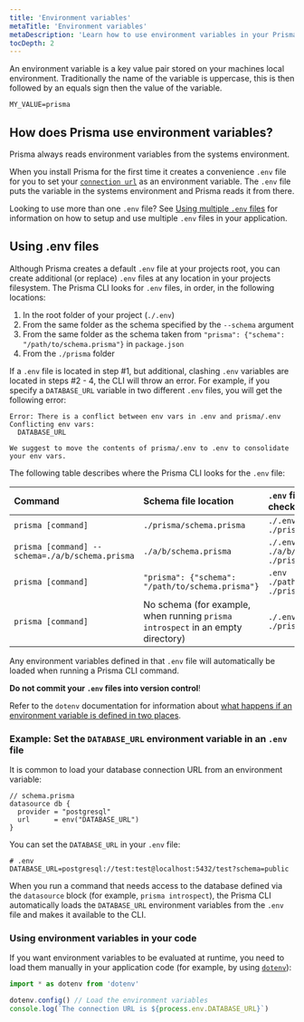 ```yaml
---
title: 'Environment variables'
metaTitle: 'Environment variables'
metaDescription: 'Learn how to use environment variables in your Prisma project'
tocDepth: 2
---
```


<TopBlock>

An environment variable is a key value pair stored on your machines local environment. Traditionally the name of the variable is uppercase, this is then followed by an equals sign then the value of the variable.

```env
MY_VALUE=prisma
```

</TopBlock>

## How does Prisma use environment variables?

Prisma always reads environment variables from the systems environment. 

When you install Prisma for the first time it creates a convenience `.env` file for you to set your [`connection url`](../../reference/database-reference/connection-urls) as an environment variable. The `.env` file puts the variable in the systems environment and Prisma reads it from there.

<Admonition type="info">

Looking to use more than one `.env` file? See [Using multiple `.env` files](./using-multiple-env-files) for information on how to setup and use multiple `.env` files in your application.

</Admonition>

## Using .env files

Although Prisma creates a default `.env` file at your projects root, you can create additional (or replace) `.env` files at any location in your projects filesystem. The Prisma CLI looks for `.env` files, in order, in the following locations:

1. In the root folder of your project (`./.env`)
1. From the same folder as the schema specified by the `--schema` argument
1. From the same folder as the schema taken from `"prisma": {"schema": "/path/to/schema.prisma"}` in `package.json`
1. From the `./prisma` folder

If a `.env` file is located in step #1, but additional, clashing `.env` variables are located in steps #2 - 4, the CLI will throw an error. For example, if you specify a `DATABASE_URL` variable in two different `.env` files, you will get the following error:

```
Error: There is a conflict between env vars in .env and prisma/.env
Conflicting env vars:
  DATABASE_URL

We suggest to move the contents of prisma/.env to .env to consolidate your env vars.
```

The following table describes where the Prisma CLI looks for the `.env` file:

| **Command**                                     | **Schema file location**                                                        | **`.env` file locations checked, in order**               |
| :---------------------------------------------- | :------------------------------------------------------------------------------ | :-------------------------------------------------------- |
| `prisma [command]`                              | `./prisma/schema.prisma`                                                        | `./.env`<br />`./prisma/.env`                             |
| `prisma [command] --schema=./a/b/schema.prisma` | `./a/b/schema.prisma`                                                           | `./.env`<br />`./a/b/.env`<br />`./prisma/.env`           |
| `prisma [command]`                              | `"prisma": {"schema": "/path/to/schema.prisma"}`                                | `.env`<br /> `./path/to/schema/.env`<br />`./prisma/.env` |
| `prisma [command]`                              | No schema (for example, when running `prisma introspect` in an empty directory) | `./.env`<br />`./prisma/.env`                             |

Any environment variables defined in that `.env` file will automatically be loaded when running a Prisma CLI command.

<Admonition type="warning">

**Do not commit your `.env` files into version control**!

</Admonition>

Refer to the `dotenv` documentation for information about [what happens if an environment variable is defined in two places](https://www.npmjs.com/package/dotenv#what-happens-to-environment-variables-that-were-already-set).

### Example: Set the `DATABASE_URL` environment variable in an `.env` file

It is common to load your database connection URL from an environment variable:

```prisma
// schema.prisma
datasource db {
  provider = "postgresql"
  url      = env("DATABASE_URL")
}
```

You can set the `DATABASE_URL` in your `.env` file:

```
# .env
DATABASE_URL=postgresql://test:test@localhost:5432/test?schema=public
```

When you run a command that needs access to the database defined via the `datasource` block (for example, `prisma introspect`), the Prisma CLI automatically loads the `DATABASE_URL` environment variables from the `.env` file and makes it available to the CLI.

### Using environment variables in your code

If you want environment variables to be evaluated at runtime, you need to load them manually in your application code (for example, by using [`dotenv`](https://github.com/motdotla/dotenv)):

```ts
import * as dotenv from 'dotenv'

dotenv.config() // Load the environment variables
console.log(`The connection URL is ${process.env.DATABASE_URL}`)
```
